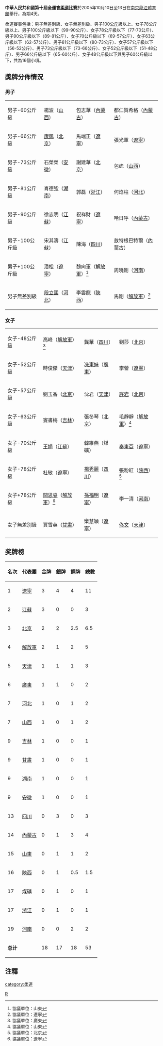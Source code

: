{{Unreferenced|time=2019-08-24T08:24:31+00:00}}

'''中華人民共和國第十屆全運會[[柔道|柔道]]比賽'''於2005年10月10日至13日在[[南京|南京]][[龍江體育館|龍江體育館]]舉行，為期4天。

柔道賽事包括：男子無差別級、女子無差別級、男子100[[公斤|公斤]]級以上、女子78公斤級以上、男子100公斤級以下（99-90公斤）、女子78公斤級以下（77-70公斤）、男子90公斤級以下（89-81公斤）、女子70公斤級以下（69-57公斤）、女子63公斤級以下（62-57公斤）、男子81公斤級以下（80-73公斤）、女子57公斤級以下（56-52公斤）、男子73公斤級以下（73-66公斤）、女子52公斤級以下（51-48公斤）、男子66公斤級以下（65-60公斤）、女子48公斤級以下與男子60公斤級以下，共為16個小項。

==獎牌分佈情況==
===男子===
{| {{MedalistTable|type=項目}}
|-
|男子-60公斤級
|楊波（[[山西|山西]]）
|包志華（[[內蒙古|內蒙古]]）
|都仁賀希格（[[內蒙古|內蒙古]]）
|-
|男子-66公斤級
|[[康凱|康凱]]（[[北京|北京]]）
|馬端正（[[遼寧|遼寧]]）
|張光軍（[[遼寧|遼寧]]）
|-
|男子-73公斤級
|石榮榮（[[安徽|安徽]]）
|謝建華（[[北京|北京]]）
|包虎（[[山西|山西]]）
|-
|男子-81公斤級
|肖德強（[[湖南|湖南]]）
|郭磊（[[浙江|浙江]]）
|何焰柱（[[河北|河北]]）
|-
|男子-90公斤級
|徐志明（[[江蘇|江蘇]]）
|祝祥財（[[遼寧|遼寧]]）
|哈日呼（[[內蒙古|內蒙古]]）
|-
|男子-100公斤級
|宋其濤（[[江蘇|江蘇]]）
|陳海（[[四川|四川]]）
|敖特根巴特爾（[[內蒙古|內蒙古]]）
|-
|男子+100公斤級
|潘松（[[遼寧|遼寧]]）
|魏向軍（[[解放軍|解放軍]]）<ref name="魯">協議單位：山東</ref>
|周曉剛（[[河南|河南]]）
|-
|男子無差別級
|[[段立國|段立國]]（[[河北|河北]]）
|李雲龍（[[陝西|陝西]]）
|馬剛（[[解放軍|解放軍]]）<ref name="遼">協議單位：遼寧</ref>
|}

===女子===
{| {{MedalistTable|type=項目}}
|-
|女子-48公斤級
|高峰（[[解放軍|解放軍]]）<ref name="粵">協議單位：廣東</ref>
|龔華（[[四川|四川]]）
|劉莎（[[北京|北京]]）
|-
|女子-52公斤級
|時俊傑（[[天津|天津]]）
|[[冼東妹|冼東妹]]（[[廣東|廣東]]）
|李營（[[遼寧|遼寧]]）
|-
|女子-57公斤級
|劉玉香（[[北京|北京]]）
|沈君（[[天津|天津]]）
|[[許岩|許岩]]（[[北京|北京]]）
|-
|女子-63公斤級
|竇書梅（[[吉林|吉林]]）
|張冬琴（[[北京|北京]]）
|毛靜靜（[[解放軍|解放軍]]）<ref name="魯">協議單位：山東</ref>
|-
|女子-70公斤級
|[[王娟|王娟]]（[[江蘇|江蘇]]）
|韓維燕（煤礦）
|[[秦東亞|秦東亞]]（[[遼寧|遼寧]]）
|-
|女子-78公斤級
|杜敏（[[遼寧|遼寧]]）
|[[楊秀麗|楊秀麗]]（[[四川|四川]]）
|張粉紅（[[陝西|陝西]]）<ref>協議單位：北京</ref>
|-
|女子+78公斤級
|[[閆思睿|閆思睿]]（[[解放軍|解放軍]]）<ref name="遼">協議單位：遼寧</ref>
|[[孫福明|孫福明]]（[[遼寧|遼寧]]）
|李一清（[[河南|河南]]）
|-
|女子無差別級
|賈雪英（[[甘肅|甘肅]]）
|欒慧穎（[[遼寧|遼寧]]）
|[[佟文|佟文]]（[[天津|天津]]）
|}

==奖牌榜==
{| class="wikitable" 
|- 
!名次!!代表團!!金牌!!銀牌!!銅牌!!總數
|- 
|1||[[遼寧|遼寧]]||3||4||4||11
|-
|2||[[江蘇|江蘇]]||3||0||0||3
|-
|3||[[北京|北京]]||2||2||2.5||6.5
|-
|4||[[解放軍|解放軍]]||2||1||2||5
|-
|5||[[天津|天津]]||1||1||1||3
|-
|6||[[廣東|廣東]]||1||1||0||2
|-
|7||[[河北|河北]]||1||0||1||2
|-
|7||[[山西|山西]]||1||0||1||2
|-
|9||[[吉林|吉林]]||1||0||0||1
|-
|9||[[甘肅|甘肅]]||1||0||0||1
|-
|9||[[湖南|湖南]]||1||0||0||1
|-
|9||[[安徽|安徽]]||1||0||0||1
|-
|13||[[四川|四川]]||0||3||0||3
|-
|14||[[內蒙古|內蒙古]]||0||1||3||4
|-
|15||[[山東|山東]]||0||1||1||2
|-
|16||[[陝西|陝西]]||0||1||0.5||1.5
|-
|17||煤礦||0||1||0||1
|-
|17||[[浙江|浙江]]||0||1||0||1
|-
|19||[[河南|河南]]||0||0||2||2
|-
|colspan=2|'''总计'''||18||17||18||53
|}

==注釋==
<div class="references-small">
<references />
</div>

{{中华人民共和国第十届运动会}}

[[Category:中华人民共和国第十届全国运动会|R]]
[[category:柔道|category:柔道]]